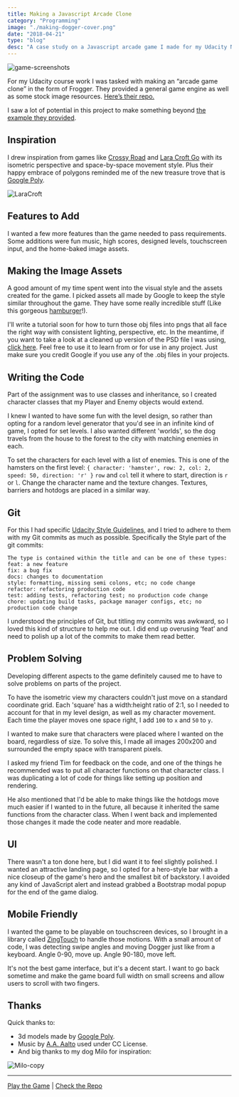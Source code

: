 ```yaml
---
title: Making a Javascript Arcade Clone
category: "Programming"
image: "./making-dogger-cover.png"
date: "2018-04-21"
type: "blog"
desc: "A case study on a Javascript arcade game I made for my Udacity Nanodegree. I go through how I approached the project and what I learned."
---
```


![game-screenshots](making-dogger-game-screenshots.png)

For my Udacity course work I was tasked with making an “arcade game clone” in the form of Frogger. They provided a general game engine as well as some stock image resources. [Here’s their repo.](https://github.com/udacity/frontend-nanodegree-arcade-game)

I saw a lot of potential in this project to make something beyond [the example they provided](https://youtu.be/kaifTslArtY).

## Inspiration

I drew inspiration from games like [Crossy Road](https://en.wikipedia.org/wiki/Crossy_Road) and [Lara Croft Go](https://en.wikipedia.org/wiki/Lara_Croft_Go) with its isometric perspective and space-by-space movement style. Plus their happy embrace of polygons reminded me of the new treasure trove that is [Google Poly](https://poly.google.com/).

![LaraCroft](making-dogger-LaraCroft.jpg)

## Features to Add

I wanted a few more features than the game needed to pass requirements. Some additions were fun music, high scores, designed levels, touchscreen input, and the home-baked image assets.

## Making the Image Assets

A good amount of my time spent went into the visual style and the assets created for the game. I picked assets all made by Google to keep the style similar throughout the game. They have some really incredible stuff (Like this gorgeous [hamburger](https://poly.google.com/view/eke7qcu_FR2)!).

I'll write a tutorial soon for how to turn those obj files into pngs that all face the right way with consistent lighting, perspective, etc. In the meantime, if you want to take a look at a cleaned up version of the PSD file I was using, [click here](https://drive.google.com/file/d/1a2uoN9e_KBTqo28-KJ1v4ixJApho2Sbo/view?usp=sharing). Feel free to use it to learn from or for use in any project. Just make sure you credit Google if you use any of the .obj files in your projects.

## Writing the Code

Part of the assignment was to use classes and inheritance, so I created character classes that my Player and Enemy objects would extend.

I knew I wanted to have some fun with the level design, so rather than opting for a random level generator that you'd see in an infinite kind of game, I opted for set levels. I also wanted different 'worlds', so the dog travels from the house to the forest to the city with matching enemies in each.

To set the characters for each level with a list of enemies. This is one of the hamsters on the first level:
`{ character: 'hamster', row: 2, col: 2, speed: 50, direction: 'r' }`
`row` and `col` tell it where to start, direction is `r` or `l`. Change the character name and the texture changes. Textures, barriers and hotdogs are placed in a similar way.

## Git

For this I had specific [Udacity Style Guidelines](https://udacity.github.io/git-styleguide/), and I tried to adhere to them with my Git commits as much as possible. Specifically the Style part of the git commits:

```
The type is contained within the title and can be one of these types:
feat: a new feature
fix: a bug fix
docs: changes to documentation
style: formatting, missing semi colons, etc; no code change
refactor: refactoring production code
test: adding tests, refactoring test; no production code change
chore: updating build tasks, package manager configs, etc; no production code change
```

I understood the principles of Git, but titling my commits was awkward, so I loved this kind of structure to help me out. I did end up overusing ‘feat’ and need to polish up a lot of the commits to make them read better.

## Problem Solving

Developing different aspects to the game definitely caused me to have to solve problems on parts of the project.

To have the isometric view my characters couldn't just move on a standard coordinate grid. Each 'square' has a width:height ratio of 2:1, so I needed to account for that in my level design, as well as my character movement. Each time the player moves one space right, I add `100` to `x` and `50` to `y`.

I wanted to make sure that characters were placed where I wanted on the board, regardless of size. To solve this, I made all images 200x200 and surrounded the empty space with transparent pixels.

I asked my friend Tim for feedback on the code, and one of the things he recommended was to put all character functions on that character class. I was duplicating a lot of code for things like setting up position and rendering.

He also mentioned that I'd be able to make things like the hotdogs move much easier if I wanted to in the future, all because it inherited the same functions from the character class. When I went back and implemented those changes it made the code neater and more readable.

## UI

There wasn't a ton done here, but I did want it to feel slightly polished. I wanted an attractive landing page, so I opted for a hero-style bar with a nice closeup of the game's hero and the smallest bit of backstory. I avoided any kind of JavaScript alert and instead grabbed a Bootstrap modal popup for the end of the game dialog.

## Mobile Friendly

I wanted the game to be playable on touchscreen devices, so I brought in a library called [ZingTouch](https://github.com/zingchart/zingtouch) to handle those motions. With a small amount of code, I was detecting swipe angles and moving Dogger just like from a keyboard. Angle 0-90, move up. Angle 90-180, move left.

It's not the best game interface, but it's a decent start.
I want to go back sometime and make the game board full width on small screens and allow users to scroll with two fingers.

## Thanks

Quick thanks to:

- 3d models made by [Google Poly](https://poly.google.com/).
- Music by [A.A. Aalto](http://freemusicarchive.org/music/A_A_Aalto/Bright_Corners/) used under CC License.
- And big thanks to my dog Milo for inspiration:

![Milo-copy](making-dogger-Milo.jpg)

---

[Play the Game](https://a-trost.github.io/dogger/) | [Check the Repo](https://github.com/a-trost/dogger)
